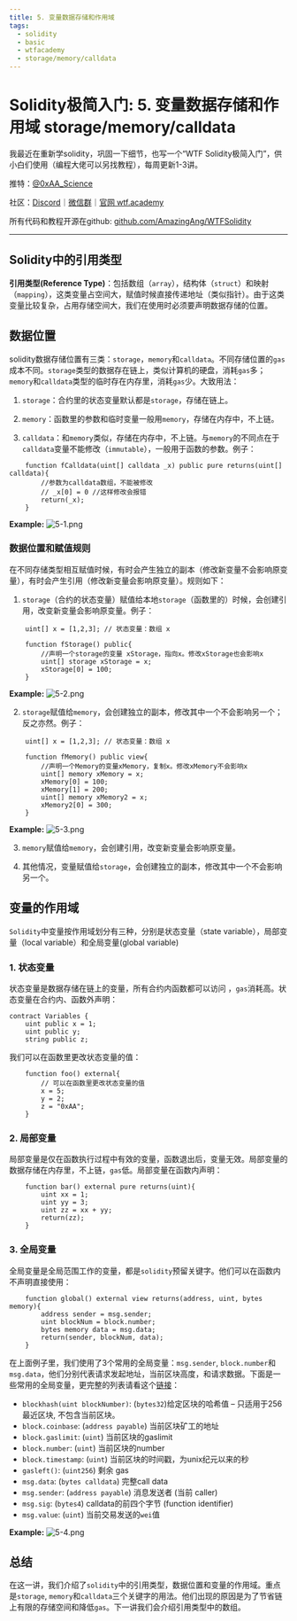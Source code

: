 ```yaml
---
title: 5. 变量数据存储和作用域
tags:
  - solidity
  - basic
  - wtfacademy
  - storage/memory/calldata
---
```



# Solidity极简入门: 5. 变量数据存储和作用域 storage/memory/calldata

<QuizProgress courseId={SOLIDITY_COURSE_ID} lessonId={SOLIDITY_BASIC_LESSON_ID_5}></QuizProgress>

我最近在重新学solidity，巩固一下细节，也写一个“WTF Solidity极简入门”，供小白们使用（编程大佬可以另找教程），每周更新1-3讲。

推特：[@0xAA_Science](https://twitter.com/0xAA_Science)

社区：[Discord](https://discord.wtf.academy)｜[微信群](https://docs.google.com/forms/d/e/1FAIpQLSe4KGT8Sh6sJ7hedQRuIYirOoZK_85miz3dw7vA1-YjodgJ-A/viewform?usp=sf_link)｜[官网 wtf.academy](https://wtf.academy)

所有代码和教程开源在github: [github.com/AmazingAng/WTFSolidity](https://github.com/AmazingAng/WTFSolidity)

-----

## Solidity中的引用类型
**引用类型(Reference Type)**：包括数组（`array`），结构体（`struct`）和映射（`mapping`），这类变量占空间大，赋值时候直接传递地址（类似指针）。由于这类变量比较复杂，占用存储空间大，我们在使用时必须要声明数据存储的位置。

## 数据位置
solidity数据存储位置有三类：`storage`，`memory`和`calldata`。不同存储位置的`gas`成本不同。`storage`类型的数据存在链上，类似计算机的硬盘，消耗`gas`多；`memory`和`calldata`类型的临时存在内存里，消耗`gas`少。大致用法：

1. `storage`：合约里的状态变量默认都是`storage`，存储在链上。

2. `memory`：函数里的参数和临时变量一般用`memory`，存储在内存中，不上链。

3. `calldata`：和`memory`类似，存储在内存中，不上链。与`memory`的不同点在于`calldata`变量不能修改（`immutable`），一般用于函数的参数。例子：

```solidity
    function fCalldata(uint[] calldata _x) public pure returns(uint[] calldata){
        //参数为calldata数组，不能被修改
        // _x[0] = 0 //这样修改会报错
        return(_x);
    }
```
**Example:**
![5-1.png](./img/5-1.png)

### 数据位置和赋值规则
在不同存储类型相互赋值时候，有时会产生独立的副本（修改新变量不会影响原变量），有时会产生引用（修改新变量会影响原变量）。规则如下：

1. `storage`（合约的状态变量）赋值给本地`storage`（函数里的）时候，会创建引用，改变新变量会影响原变量。例子：
```solidity
    uint[] x = [1,2,3]; // 状态变量：数组 x

    function fStorage() public{
        //声明一个storage的变量 xStorage，指向x。修改xStorage也会影响x
        uint[] storage xStorage = x;
        xStorage[0] = 100;
    }
```
**Example:**
![5-2.png](./img/5-2.png)

2. `storage`赋值给`memory`，会创建独立的副本，修改其中一个不会影响另一个；反之亦然。例子：
```solidity
    uint[] x = [1,2,3]; // 状态变量：数组 x
    
    function fMemory() public view{
        //声明一个Memory的变量xMemory，复制x。修改xMemory不会影响x
        uint[] memory xMemory = x;
        xMemory[0] = 100;
        xMemory[1] = 200;
        uint[] memory xMemory2 = x;
        xMemory2[0] = 300;
    }
```
**Example:**
![5-3.png](./img/5-3.png)

3. `memory`赋值给`memory`，会创建引用，改变新变量会影响原变量。

4. 其他情况，变量赋值给`storage`，会创建独立的副本，修改其中一个不会影响另一个。

## 变量的作用域
`Solidity`中变量按作用域划分有三种，分别是状态变量（state variable），局部变量（local variable）和全局变量(global variable)
### 1. 状态变量
状态变量是数据存储在链上的变量，所有合约内函数都可以访问
，`gas`消耗高。状态变量在合约内、函数外声明：
```solidity
contract Variables {
    uint public x = 1;
    uint public y;
    string public z;
```

我们可以在函数里更改状态变量的值：
```solidity
    function foo() external{
        // 可以在函数里更改状态变量的值
        x = 5;
        y = 2;
        z = "0xAA";
    }
```

### 2. 局部变量
局部变量是仅在函数执行过程中有效的变量，函数退出后，变量无效。局部变量的数据存储在内存里，不上链，`gas`低。局部变量在函数内声明：
```solidity
    function bar() external pure returns(uint){
        uint xx = 1;
        uint yy = 3;
        uint zz = xx + yy;
        return(zz);
    }
```

### 3. 全局变量
全局变量是全局范围工作的变量，都是`solidity`预留关键字。他们可以在函数内不声明直接使用：

```solidity
    function global() external view returns(address, uint, bytes memory){
        address sender = msg.sender;
        uint blockNum = block.number;
        bytes memory data = msg.data;
        return(sender, blockNum, data);
    }
```
在上面例子里，我们使用了3个常用的全局变量：`msg.sender`, `block.number`和`msg.data`，他们分别代表请求发起地址，当前区块高度，和请求数据。下面是一些常用的全局变量，更完整的列表请看这个[链接](https://learnblockchain.cn/docs/solidity/units-and-global-variables.html#special-variables-and-functions)：

- `blockhash(uint blockNumber)`: (`bytes32`)给定区块的哈希值 – 只适用于256最近区块, 不包含当前区块。
- `block.coinbase`: (`address payable`) 当前区块矿工的地址
- `block.gaslimit`: (`uint`)	当前区块的gaslimit
- `block.number`: (`uint`)	当前区块的number
- `block.timestamp`: (`uint`)	当前区块的时间戳，为unix纪元以来的秒
- `gasleft()`: (`uint256`)	剩余 gas
- `msg.data`: (`bytes calldata`)	完整call data
- `msg.sender`: (`address payable`)	消息发送者 (当前 caller)
- `msg.sig`: (`bytes4`)	calldata的前四个字节 (function identifier)
- `msg.value`: (`uint`)	当前交易发送的`wei`值

**Example:**
![5-4.png](./img/5-4.png)
## 总结
在这一讲，我们介绍了`solidity`中的引用类型，数据位置和变量的作用域。重点是`storage`, `memory`和`calldata`三个关键字的用法。他们出现的原因是为了节省链上有限的存储空间和降低`gas`。下一讲我们会介绍引用类型中的数组。

<QuizForm courseId={SOLIDITY_COURSE_ID} lessonId={SOLIDITY_BASIC_LESSON_ID_5}></QuizForm>
